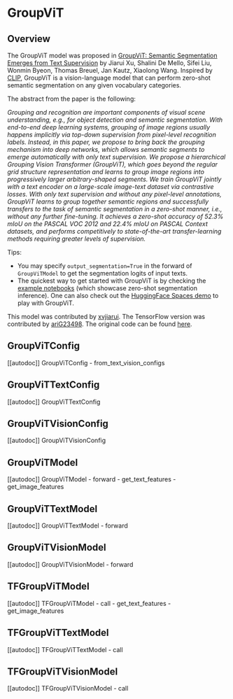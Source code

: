 <!--Copyright 2022 NVIDIA and The HuggingFace Team. All rights reserved.

Licensed under the Apache License, Version 2.0 (the "License"); you may not use this file except in compliance with
the License. You may obtain a copy of the License at

http://www.apache.org/licenses/LICENSE-2.0

Unless required by applicable law or agreed to in writing, software distributed under the License is distributed on
an "AS IS" BASIS, WITHOUT WARRANTIES OR CONDITIONS OF ANY KIND, either express or implied. See the License for the
specific language governing permissions and limitations under the License.
-->

# GroupViT

## Overview

The GroupViT model was proposed in [GroupViT: Semantic Segmentation Emerges from Text Supervision](https://arxiv.org/abs/2202.11094) by Jiarui Xu, Shalini De Mello, Sifei Liu, Wonmin Byeon, Thomas Breuel, Jan Kautz, Xiaolong Wang.
Inspired by [CLIP](clip), GroupViT is a vision-language model that can perform zero-shot semantic segmentation on any given vocabulary categories.

The abstract from the paper is the following:

*Grouping and recognition are important components of visual scene understanding, e.g., for object detection and semantic segmentation. With end-to-end deep learning systems, grouping of image regions usually happens implicitly via top-down supervision from pixel-level recognition labels. Instead, in this paper, we propose to bring back the grouping mechanism into deep networks, which allows semantic segments to emerge automatically with only text supervision. We propose a hierarchical Grouping Vision Transformer (GroupViT), which goes beyond the regular grid structure representation and learns to group image regions into progressively larger arbitrary-shaped segments. We train GroupViT jointly with a text encoder on a large-scale image-text dataset via contrastive losses. With only text supervision and without any pixel-level annotations, GroupViT learns to group together semantic regions and successfully transfers to the task of semantic segmentation in a zero-shot manner, i.e., without any further fine-tuning. It achieves a zero-shot accuracy of 52.3% mIoU on the PASCAL VOC 2012 and 22.4% mIoU on PASCAL Context datasets, and performs competitively to state-of-the-art transfer-learning methods requiring greater levels of supervision.*

Tips:

- You may specify `output_segmentation=True` in the forward of `GroupViTModel` to get the segmentation logits of input texts. 
- The quickest way to get started with GroupViT is by checking the [example notebooks](https://github.com/xvjiarui/GroupViT/blob/main/demo/GroupViT_hf_inference_notebook.ipynb) (which showcase zero-shot segmentation inference). One can also check out the [HuggingFace Spaces demo](https://huggingface.co/spaces/xvjiarui/GroupViT) to play with GroupViT. 

This model was contributed by [xvjiarui](https://huggingface.co/xvjiarui). The TensorFlow version was contributed by [ariG23498](https://huggingface.co/ariG23498).
The original code can be found [here](https://github.com/NVlabs/GroupViT).


## GroupViTConfig

[[autodoc]] GroupViTConfig
    - from_text_vision_configs

## GroupViTTextConfig

[[autodoc]] GroupViTTextConfig

## GroupViTVisionConfig

[[autodoc]] GroupViTVisionConfig

## GroupViTModel

[[autodoc]] GroupViTModel
    - forward
    - get_text_features
    - get_image_features

## GroupViTTextModel

[[autodoc]] GroupViTTextModel
    - forward

## GroupViTVisionModel

[[autodoc]] GroupViTVisionModel
    - forward

## TFGroupViTModel

[[autodoc]] TFGroupViTModel
    - call
    - get_text_features
    - get_image_features

## TFGroupViTTextModel

[[autodoc]] TFGroupViTTextModel
    - call

## TFGroupViTVisionModel

[[autodoc]] TFGroupViTVisionModel
    - call